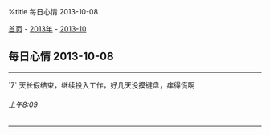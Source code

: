 %title 每日心情 2013-10-08

[[../../../index|首页]] - [[../index|2013年]] - [[index|2013-10]]
==每日心情 2013-10-08==
----
`7` 天长假结束，继续投入工作，好几天没摸键盘，痒得慌啊
======上午8:09======
----
